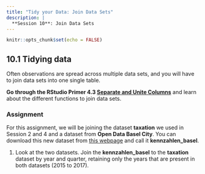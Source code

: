 ```yaml
---
title: "Tidy your Data: Join Data Sets"
description: |
  **Session 10**: Join Data Sets
---
```


```r
knitr::opts_chunk$set(echo = FALSE)
```

## 10.1 Tidying data

Often observations are spread across multiple data sets, and you will have to join data sets into one single table. 

**Go through the RStudio Primer 4.3 [Separate and Unite Columns](https://rstudio.cloud/learn/primers/4.3)** and learn about the different functions to join data sets.

### Assignment

For this assignment, we will be joining the dataset **taxation** we used in Session 2 and 4 and a dataset from **Open Data Basel City**.
You can download this new dataset from [this webpage](https://data.bs.ch/explore/dataset/100011/information/?disjunctive.publikationsjahr&disjunctive.wohnviertel_id&disjunctive.wohnviertel_name&sort=-publikationsjahr) and call it **kennzahlen_basel**.

  1. Look at the two datasets. Join the **kennzahlen_basel** to the **taxation** dataset by year and quarter, retaining only the years that are present in both datasets (2015 to 2017).


  






